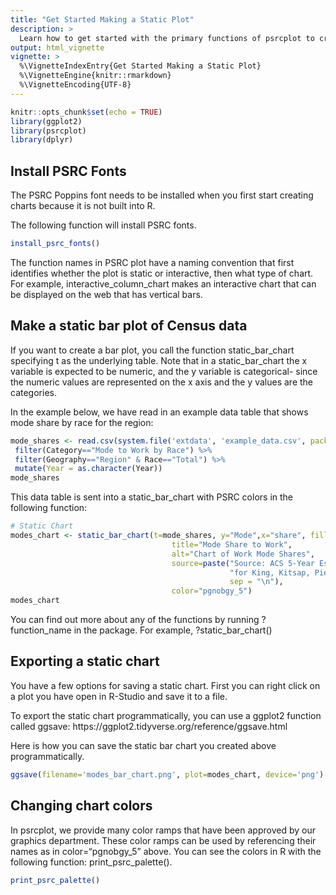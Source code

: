 ```yaml
---
title: "Get Started Making a Static Plot"
description: >
  Learn how to get started with the primary functions of psrcplot to create a static plot.
output: html_vignette
vignette: >
  %\VignetteIndexEntry{Get Started Making a Static Plot}
  %\VignetteEngine{knitr::rmarkdown}
  %\VignetteEncoding{UTF-8}
---
```


```r
knitr::opts_chunk$set(echo = TRUE)
library(ggplot2)
library(psrcplot)
library(dplyr)
```

## Install PSRC Fonts

The PSRC Poppins font needs to be installed when you first start creating charts because it is not built into R.

The following function will install PSRC fonts.

```r
install_psrc_fonts()
```


The function names in PSRC plot have a naming convention that first identifies whether the plot is static or interactive, then what type of chart. For example, interactive_column_chart makes an interactive chart that can be displayed on the web that has vertical bars.

## Make a static bar plot of Census data

If you want to create a bar plot, you call the function static_bar_chart specifying t as the underlying table. Note that in a static_bar_chart the x variable is expected to be numeric, and the y variable is categorical- since the numeric values are represented on the x axis and the y values are the categories.

In the example below, we have read in an example data table that shows mode share by race for the region:

```r
mode_shares <- read.csv(system.file('extdata', 'example_data.csv', package='psrcplot')) %>% 
 filter(Category=="Mode to Work by Race") %>%
 filter(Geography=="Region" & Race=="Total") %>%
 mutate(Year = as.character(Year))
mode_shares
```

This data table is sent into a static_bar_chart with PSRC colors in the following function:
```r
# Static Chart         
modes_chart <- static_bar_chart(t=mode_shares, y="Mode",x="share", fill="Year",
                                    title="Mode Share to Work",
                                    alt="Chart of Work Mode Shares",
                                    source=paste("Source: ACS 5-Year Estimates, table B3002",
                                                 "for King, Kitsap, Pierce and Snohomish counties.",
                                                 sep = "\n"),
                                    color="pgnobgy_5")
modes_chart
```
You can find out more about any of the functions by running ?function_name in the package. For example, ?static_bar_chart()

## Exporting a static chart


You have a few options for saving a static chart. First you can right click on a plot you have open in R-Studio and save it to a file.

To export the static chart programmatically, you can use a ggplot2 function called ggsave: https://ggplot2.tidyverse.org/reference/ggsave.html

Here is how you can save the static bar chart you created above programmatically.
```r
ggsave(filename='modes_bar_chart.png', plot=modes_chart, device='png')

```

## Changing chart colors
In psrcplot, we provide many color ramps that have been approved by our graphics department. These color ramps can be used by referencing their names as in color="pgnobgy_5" above. You can see the colors in R with the following function: print_psrc_palette(). 
```r
print_psrc_palette()
```


